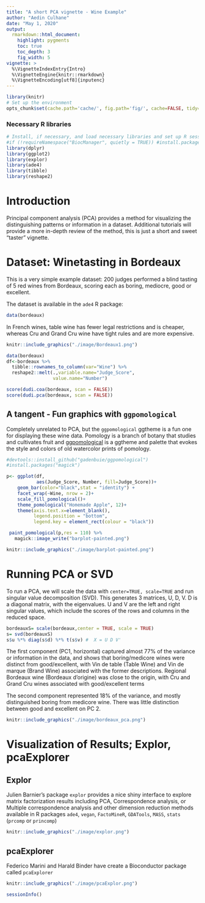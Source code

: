 ```yaml
---
title: "A short PCA vignette - Wine Example"
author: "Aedin Culhane"
date: "May 1, 2020"
output:
  rmarkdown::html_document:
    highlight: pygments
    toc: true
    toc_depth: 3
    fig_width: 5
vignette: >
  %\VignetteIndexEntry{Intro}
  %\VignetteEngine{knitr::rmarkdown}
  %\VignetteEncoding[utf8]{inputenc}
---
```



```r
library(knitr)
# Set up the environment
opts_chunk$set(cache.path='cache/', fig.path='fig/', cache=FALSE, tidy=FALSE, fig.keep='high', echo=TRUE, dpi=100, warnings=FALSE, message=FALSE, comment=NA, warning=FALSE, results='as.is', fig.width = 10, fig.height = 6) 
```

### Necessary R libraries

```r
# Install, if necessary, and load necessary libraries and set up R session
#if (!requireNamespace("BiocManager", quietly = TRUE)) #install.packages("BiocManager")
library(dplyr)
library(ggplot2)
library(explor)
library(ade4)
library(tibble)
library(reshape2)
```

# Introduction

Principal component analysis (PCA) provides a method for visualizing the distinguishing patterns or information in a dataset.  Additional tutorials will provide a more in-depth review of the method, this is just a short and sweet "taster" vignette. 


#  Dataset: Winetasting in Bordeaux
This is a very simple example dataset: 200 judges performed a blind tasting of 5 red wines from Bordeaux, scoring each as boring, mediocre, good or excellent. 

The dataset is available in the `ade4` R package:

```r
data(bordeaux)
```

In French wines, table wine has fewer legal restrictions and is cheaper, whereas Cru and Grand Cru wine have tight rules and are more expensive.

```r
knitr::include_graphics("./image/Bordeaux1.png")
```

```r
data(bordeaux)
df<-bordeaux %>%
  tibble::rownames_to_column(var="Wine") %>%
  reshape2::melt(.,variable.name="Judge_Score",
                 value.name="Number")

```


```r
score(dudi.coa(bordeaux, scan = FALSE))
score(dudi.pca(bordeaux, scan = FALSE))
```



## A tangent - Fun graphics with `ggpomological`

Completely unrelated to PCA, but the `ggpomological` ggtheme is a fun one for displaying these wine data.  Pomology is a branch of botany that studies and cultivates fruit and [ggpomological](https://www.garrickadenbuie.com/project/ggpomological) is a ggtheme and palette that evokes the style and colors of old watercolor prints of pomology.


```r
#devtools::install_github("gadenbuie/ggpomological")
#install.packages("magick")

p<- ggplot(df,
           aes(Judge_Score, Number, fill=Judge_Score))+
    geom_bar(color="black",stat = "identity") +
    facet_wrap(~Wine, nrow = 2)+
    scale_fill_pomological()+
    theme_pomological("Homemade Apple", 12)+
    theme(axis.text.x=element_blank(),
          legend.position = "bottom",
          legend.key = element_rect(colour = "black"))

 paint_pomological(p,res = 110) %>%
   magick::image_write("barplot-painted.png")
```



```r
knitr::include_graphics("./image/barplot-painted.png")
```


# Running PCA or SVD

To run a PCA, we will scale the data with `center=TRUE, scale=TRUE` and run singular value decomposition (SVD). This generates 3 matrices, U, D, V.  D is a diagonal matrix, with the eigenvalues. U and V are the left and right singular values, which include the scores of the rows and columns in the reduced space. 


```r
bordeauxS= scale(bordeaux,center = TRUE, scale = TRUE)
s= svd(bordeauxS)
s$u %*% diag(s$d) %*% t(s$v) #  X = U D V'
```

The first component (PC1, horizontal) captured almost 77% of the variance or information in the data, and shows that boring/medicore wines were distinct from good/excellent, with Vin de table (Table Wine) and Vin de marque (Brand Wine) associated with the former descriptions. Regional Bordeaux wine (Bordeaux d'origine) was close to the origin, with Cru and Grand Cru wines associated with good/excellent terms

The second component represented 18% of the variance, and mostly distinguished boring from medicore wine.  There was little distinction between good and excellent on PC 2. 


```r
knitr::include_graphics("./image/bordeaux_pca.png")
```
# Visualization of Results; Explor, pcaExplorer 

## Explor
Julien Barnier's package `explor` provides a nice shiny interface to explore matrix factorization results including PCA, Correspondence analysis, or Multiple correspondence analysis and other dimension reduction methods available in R packages `ade4`, `vegan`, `FactoMineR`, `GDATools`, `MASS`, `stats` (`prcomp` or `princomp`)

```r
knitr::include_graphics("./image/explor.png")
```


## pcaExplorer
Federico Marini and Harald Binder have create a Bioconductor package called `pcaExplorer`

```r
knitr::include_graphics("./image/pcaExplor.png")
```


```r
sessionInfo()
```


